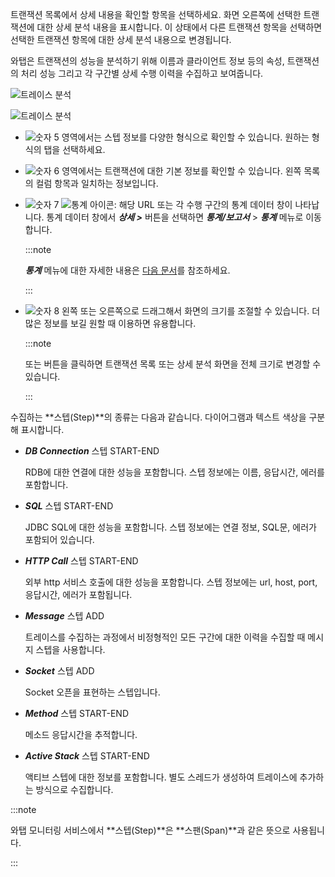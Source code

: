 트랜잭션 목록에서 상세 내용을 확인할 항목을 선택하세요. 화면 오른쪽에 선택한 트랜잭션에 대한 상세 분석 내용을 표시합니다. 이 상태에서 다른 트랜잭션 항목을 선택하면 선택한 트랜잭션 항목에 대한 상세 분석 내용으로 변경됩니다.

와탭은 트랜잭션의 성능을 분석하기 위해 이름과 클라이언트 정보 등의 속성, 트랜잭션의 처리 성능 그리고 각 구간별 상세 수행 이력을 수집하고 보여줍니다.

<Xclude product='php,nodejs,golang'>

![트레이스 분석](/img/analysis-tx-table-view.png)

</Xclude>

<InDoc product='php,nodejs,golang'>

![트레이스 분석](/img/analysis-tx-table-view-none-actx.png)

</InDoc>

* ![숫자 5](/img/number-05.png) 영역에서는 스텝 정보를 다양한 형식으로 확인할 수 있습니다. 원하는 형식의 탭을 선택하세요.

* ![숫자 6](/img/number-06.png) 영역에서는 트랜잭션에 대한 기본 정보를 확인할 수 있습니다. 왼쪽 목록의 컬럼 항목과 일치하는 정보입니다.

* ![숫자 7](/img/number-07.png) ![통계 아이콘](/img/ic-static.svg): 해당 URL 또는 각 수행 구간의 통계 데이터 창이 나타납니다. 통계 데이터 창에서 ***상세 >*** 버튼을 선택하면 ***통계/보고서*** > ***통계*** 메뉴로 이동합니다.

  :::note

  ***통계*** 메뉴에 대한 자세한 내용은 [다음 문서](analysis-apm-trs)를 참조하세요.

  :::

* ![숫자 8](/img/number-08.png) <LinkImage img='hitmap-lr-drag.svg' alt='좌우 드래그 아이콘' className='_drag' /> 왼쪽 또는 오른쪽으로 드래그해서 화면의 크기를 조절할 수 있습니다. 더 많은 정보를 보길 원할 때 이용하면 유용합니다.

  :::note

  <LinkImage img='ic-s-tx-left.svg' alt='왼쪽 화살표 아이콘' className='_txDrag' /> 또는 <LinkImage img='ic-s-tx-right.svg' alt='오른쪽 화살표 아이콘' className='_txDrag' /> 버튼을 클릭하면 트랜잭션 목록 또는 상세 분석 화면을 전체 크기로 변경할 수 있습니다.

  :::

수집하는 **스텝(Step)**의 종류는 다음과 같습니다. 다이어그램과 텍스트 색상을 구분해 표시합니다.

* ***DB Connection*** 스텝 <span class='type'>START-END</span>

  RDB에 대한 연결에 대한 성능을 포함합니다. 스텝 정보에는 이름, 응답시간, 에러를 포함합니다.

* ***SQL*** 스텝 <span class='type'>START-END</span>

  JDBC SQL에 대한 성능을 포함합니다. 스텝 정보에는 연결 정보, SQL문, 에러가 포함되어 있습니다.

* ***HTTP Call*** 스텝 <span class='type'>START-END</span>

  외부 http 서비스 호출에 대한 성능을 포함합니다. 스텝 정보에는 url, host, port, 응답시간, 에러가 포함됩니다.

* ***Message*** 스텝 <span class='type'>ADD</span>

  트레이스를 수집하는 과정에서 비정형적인 모든 구간에 대한 이력을 수집할 때 메시지 스텝을 사용합니다.  

* ***Socket*** 스텝 <span class='type'>ADD</span>

  Socket 오픈을 표현하는 스텝입니다.

* ***Method*** 스텝 <span class='type'>START-END</span>

  메소드 응답시간을 추적합니다.

<Xclude product='php,nodejs,golang'>

* ***Active Stack*** 스텝 <span class='type'>START-END</span>

  액티브 스텝에 대한 정보를 포함합니다. 별도 스레드가 생성하여 트레이스에 추가하는 방식으로 수집합니다.

</Xclude>

:::note

와탭 모니터링 서비스에서 **스텝(Step)**은 **스팬(Span)**과 같은 뜻으로 사용됩니다.

:::